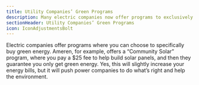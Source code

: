 ```yaml
---
title: Utility Companies’ Green Programs
description: Many electric companies now offer programs to exclusively buy solar
sectionHeader: Utility Companies’ Green Programs
icon: IconAdjustmentsBolt
---
```


Electric companies offer programs where you can choose to specifically buy green energy.
Ameren, for example, offers a “Community Solar” program,
where you pay a $25 fee to help build solar panels,
and then they guarantee you only get green energy.
Yes, this will slightly increase your energy bills,
but it will push power companies to do what’s right and help the environment.
